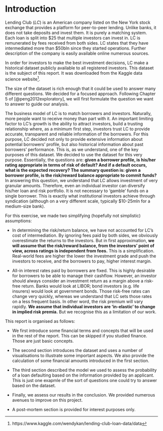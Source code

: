 
# Introduction {-}

Lending Club (_LC_) is an American company listed on the New York stock exchange that provides a platform for peer-to-peer lending. Unlike banks, it does not take deposits and invest them. It is purely a matching system. Each loan is split into $25 that multiple investors can invest in. LC is remunerated by fees received from both sides. LC states that they have intermediated more than $50bln since they started operations. Further description of the company is easily available online numerous sources.

In order for investors to make the best investment decisions, LC make a historical dataset publicly available to all registered investors. This dataset is the subject of this report. It was downloaded from the Kaggle data science website^[https://www.kaggle.com/wendykan/lending-club-loan-data/data]. 

The size of the dataset is rich enough that it could be used to answer many different questions. We decided for a focused approach. Following Chapter 5 of [@peng2012exploratory], we will first formulate the question we want to answer to guide our analysis. 

The business model of LC is to match borrowers and investors. Naturally, more people want to receive money than part with it. An important limiting factor to LC's growth is the ability to attract investors, build a trusting relationship where, as a minimum first step, investors trust LC to provide accurate, transparent and reliable information of the borrowers. For this purpose, LC decided not only to provide extensive information about potential borrowers' profile, but also historical information about past borrowers' performance. This is, as we understand, one of the key purposes of this dataset. We decided to use the dataset for this very purpose. Essentially, the questions are: **given a borrower profile, is his/her rating appropriate in terms of risk of default? And if a default occurs, what is the expected recovery? The summary question is: given a borrower profile, is the risk/reward balance appropriate to commit funds?** In answering this question, we understand that LC allows investment of very granular amounts. Therefore, even an individual investor can diversify his/her loan and risk portfolio. It is not necessary to 'gamble' funds on a single borrower. This is exactly what institutional investors achieve through syndication (although on a very different scale, typically $10-25mln for a medium-size bank).

For this exercise, we made two simplifying (hopefully not simplistic) assumptions:

  + In determining the risk/return balance, we have not accounted for LC's cost of intermediation. By ignoring fees paid by both sides, we obviously overestimate the returns to the investors. But in 
first approximation, **we will assume that the risk/reward balance, from the investors' point of view, across ratings is independent from fees.** This is a simplification. Real-world fees are higher 
the lower the investment grade and push the investors to receive, and the borrowers to pay, higher interest margin. 

  + All-in interest rates paid by borrowers are fixed. This is highly desirable for borrowers to be able to manage their cashflow. However, an investor should always consider an investment return as a 
margin above a risk-free return. Banks would look at LIBOR; bond investors (e.g. life insurers) would look at government bonds. Those risk-free rates can change very quickly, whereas we understand 
that LC sets those rates on a less frequent basis. In other word, the risk premium will vary rapidly. **We assume that individual investors are 'in-elastic' to change in implied risk premia.** But we 
recognise this as a limitation of our work.


This report is organised as follows:

  + We first introduce some financial terms and concepts that will be used in the rest of the report. This can be skipped if you studied finance. Those are just basic concepts. 
  
  + The second section introduces the dataset and uses a number of visualisations to illustrate some important aspects. We also provide the calculation of some financial amounts introduced in the 
first section. 

  + The third section described the model we used to assess the probability of a loan defaulting based on the information provided by an applicant. This is just one exapmle of the sort of questions 
one could try to answer based on the dataset. 

  + Finally, we assess our results in the conclusion. We provided numerous avenues to improve on this project. 
  
  + A post-mortem section is provided for interest purposes only.


  
  
